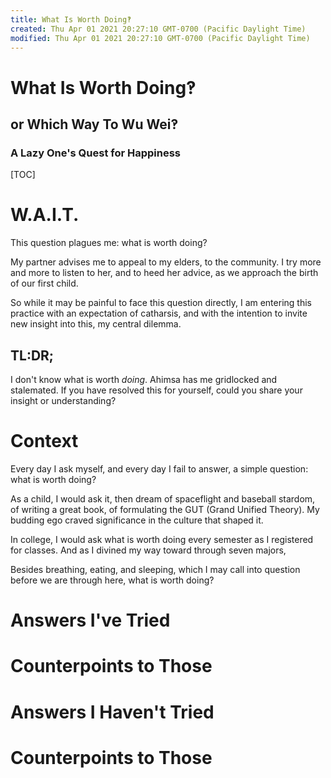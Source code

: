 ```yaml
---
title: What Is Worth Doing‽
created: Thu Apr 01 2021 20:27:10 GMT-0700 (Pacific Daylight Time)
modified: Thu Apr 01 2021 20:27:10 GMT-0700 (Pacific Daylight Time)
---
```


# What Is Worth Doing‽

## or Which Way To Wu Wei‽

### A Lazy One's Quest for Happiness

[TOC]

# W.A.I.T.

This question plagues me: what is worth doing?

My partner advises me to appeal to my elders, to the community. I try more and more to listen to her, and to heed her advice, as we approach the birth of our first child.

So while it may be painful to face this question directly, I am entering this practice with an expectation of catharsis, and with the intention to invite new insight into this, my central dilemma.

## TL:DR;

I don't know what is worth _doing_. Ahimsa has me gridlocked and stalemated. If you have resolved this for yourself, could you share your insight or understanding?

# Context

Every day I ask myself, and every day I fail to answer, a simple question: what is worth doing?

As a child, I would ask it, then dream of spaceflight and baseball stardom, of writing a great book, of formulating the GUT (Grand Unified Theory). My budding ego craved significance in the culture that shaped it.

In college, I would ask what is worth doing every semester as I registered for classes. And as I divined my way toward through seven majors,

Besides breathing, eating, and sleeping, which I may call into question before we are through here, what is worth doing?

# Answers I've Tried

# Counterpoints to Those

# Answers I Haven't Tried

# Counterpoints to Those
